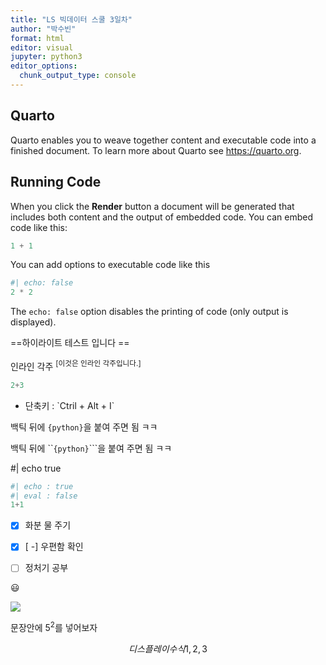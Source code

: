 ```yaml
---
title: "LS 빅데이터 스쿨 3일차"
author: "박수빈"
format: html
editor: visual
jupyter: python3
editor_options: 
  chunk_output_type: console
---
```


## Quarto

Quarto enables you to weave together content and executable code into a finished document. To learn more about Quarto see <https://quarto.org>.

## Running Code

When you click the **Render** button a document will be generated that includes both content and the output of embedded code. You can embed code like this:

```python
1 + 1
```

You can add options to executable code like this

```python
#| echo: false
2 * 2
```

The `echo: false` option disables the printing of code (only output is displayed).

==하이라이트 테스트 입니다 ==

인라인 각주 ^\[이것은\ 인라인\ 각주입니다.\]^

```python
2+3
```

-   단축키 : \`Ctril + Alt + I\`

백틱 뒤에 `{python}`을 붙여 주면 됨 ㅋㅋ

백틱 뒤에 \`\``{python}`\`\`\`을 붙여 주면 됨 ㅋㅋ

#\| echo true

```python
#| echo : true
#| eval : false
1+1
```

-   [x] 화분 물 주기

-   [x] \[ -\] 우편함 확인

-   [ ] 정처기 공부

😃

![](img/img1.jpg)

문장안에 $5^2$를 넣어보자

$$
디스플레이 수식 1,2 ,3
$$
